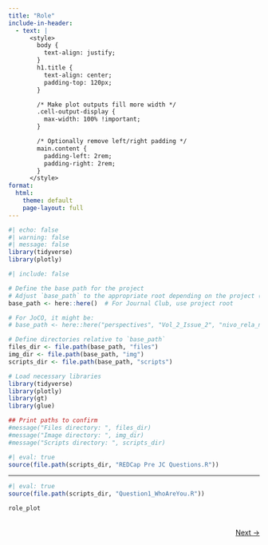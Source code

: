 ```yaml
---
title: "Role"
include-in-header: 
  - text: |
      <style>
        body {
          text-align: justify;
        }
        h1.title {
          text-align: center;
          padding-top: 120px;
        }

        /* Make plot outputs fill more width */
        .cell-output-display {
          max-width: 100% !important;
        }

        /* Optionally remove left/right padding */
        main.content {
          padding-left: 2rem;
          padding-right: 2rem;
        }
      </style>
format:
  html:
    theme: default
    page-layout: full
---
```



```r
#| echo: false
#| warning: false
#| message: false
library(tidyverse)
library(plotly)
```

```r
#| include: false

# Define the base path for the project
# Adjust `base_path` to the appropriate root depending on the project (Journal Club or JoCO)
base_path <- here::here()  # For Journal Club, use project root

# For JoCO, it might be:
# base_path <- here::here("perspectives", "Vol_2_Issue_2", "nivo_rela_nivo_ipi_itc")

# Define directories relative to `base_path`
files_dir <- file.path(base_path, "files")
img_dir <- file.path(base_path, "img")
scripts_dir <- file.path(base_path, "scripts")

# Load necessary libraries
library(tidyverse)
library(plotly)
library(gt)
library(glue)

## Print paths to confirm
#message("Files directory: ", files_dir)
#message("Image directory: ", img_dir)
#message("Scripts directory: ", scripts_dir)

```



```r
#| eval: true
source(file.path(scripts_dir, "REDCap Pre JC Questions.R"))

```

---

```r
#| eval: true
source(file.path(scripts_dir, "Question1_WhoAreYou.R"))

role_plot
```


<div style="text-align: right; margin-top: 2rem;">
  <a href="../experience/" class="btn btn-primary">Next →</a>
</div>
